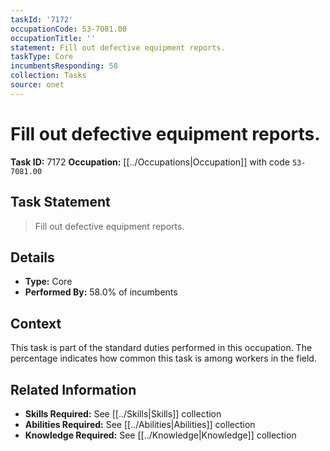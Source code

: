 ```yaml
---
taskId: '7172'
occupationCode: 53-7081.00
occupationTitle: ''
statement: Fill out defective equipment reports.
taskType: Core
incumbentsResponding: 58
collection: Tasks
source: onet
---
```

# Fill out defective equipment reports.

**Task ID:** 7172
**Occupation:** [[../Occupations|Occupation]] with code `53-7081.00`

## Task Statement

> Fill out defective equipment reports.

## Details

- **Type:** Core
- **Performed By:** 58.0% of incumbents

## Context

This task is part of the standard duties performed in this occupation. The percentage indicates how common this task is among workers in the field.

## Related Information

- **Skills Required:** See [[../Skills|Skills]] collection
- **Abilities Required:** See [[../Abilities|Abilities]] collection
- **Knowledge Required:** See [[../Knowledge|Knowledge]] collection

